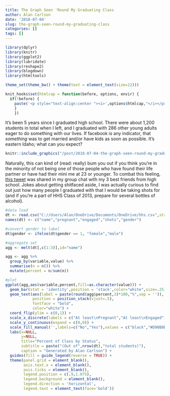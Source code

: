 ```yaml
---
title: The Graph Seen 'Round My Graduating Class
author: Alan Carlson
date: '2018-07-04'
slug: the-graph-seen-round-my-graduating-class
categories: []
tags: []
---
```


```r
library(dplyr)
library(knitr)
library(ggplot2)
library(lubridate)
library(reshape2)
library(blogdown)
library(htmltools)

theme_set(theme_bw() + theme(text = element_text(size=12)))

knit_hooks$set(htmlcap = function(before, options, envir) {
  if(!before) {
    paste('<p style="text-align:center "><i>',options$htmlcap,"</i></p>",sep="")
    }
    })
```

It's been 5 years since I graduated high school. There were about 1,200 students in total when I left, and I graduated with 286 other young adults eager to do something with our lives. If facebook is any indicator, that *something* was to get married and/or have kids as soon as possible. It's eastern Idaho; what can you expect?

```r
knitr::include_graphics("/post/2018-07-04-the-graph-seen-round-my-graduating-class_files/0001people.jpeg")
```

Naturally, this can kind of (read: really) bum you out if you think you're in the minority of not being one of those people who have found their life partner or have had their mini me at 23 or younger. To combat this feeling, [this tweet](https://twitter.com/KeelyeShaye/status/1001511141711974400) was shared in my group chat with my 3 best friends from high school. Jokes about getting shitfaced aside, I was actually curious to find out just how many people I graduated with that I would be taking shots for (and if you're a part of HHS Class of 2013, prepare for several bottles of alcohol).


```r
#data load
dt <- read.csv("C://Users/Alan/OneDrive/Documents/OneDrive/hhs.csv",stringsAsFactors = FALSE)
names(dt) <- c("name","pregnant","engaged","shots","gender")

#convert gender to label
dt$gender <- ifelse(dt$gender == 1, "female","male")

#aggregate set
agg <- melt(dt[,c(1:3)],id="name")

agg <- agg %>%
  group_by(variable,value) %>%
  summarise(n = n()) %>%
  mutate(percent = n/sum(n))

#plot
ggplot(agg,aes(variable,percent,fill=as.character(value))) + 
  geom_bar(stat = 'identity',position = 'stack',color="white",size=.25) +
  geom_text(aes(label = paste(round(agg$percent,3)*100,"%",sep = '')),
            position = position_stack(vjust=.5),
            fontface = "bold",
            color="white") +
  coord_flip(ylim = c(0,1)) +
  scale_x_discrete(labels = c("At least\nPregnant","At least\nEngaged")) +
  scale_y_continuous(expand = c(0,0)) +
  scale_fill_manual('',labels=c("No","Yes"),values = c("black","#D90B0B")) +
  labs(x=NULL,
       y=NULL,
       title="Percent of Class by Status",
       subtitle = paste("(Out of",nrow(dt),"total students)"),
       caption = "Generated by Alan Carlson") +
  guides(fill = guide_legend(reverse = TRUE)) +
  theme(panel.grid = element_blank(),
        axis.text.x = element_blank(),
        axis.ticks = element_blank(),
        legend.position = c(.9,1.075),
        legend.background = element_blank(),
        legend.direction = 'horizontal',
        legend.text = element_text(face='bold'))
```

